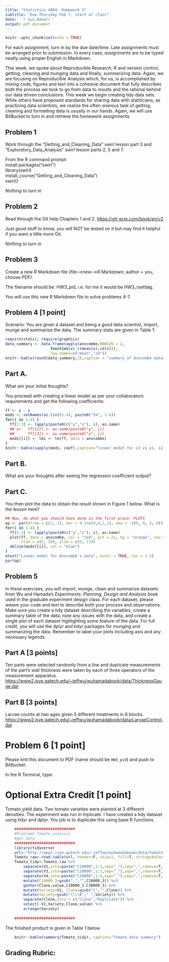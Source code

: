 ---
title: "Statistics 4004: Homework 3"
subtitle: "Due Thursday Feb 7, start of class"
date: '`r Sys.Date()`'
output: pdf_document
---

```{r setup, include=FALSE}
knitr::opts_chunk$set(echo = TRUE)
```

For each assignment, turn in by the due date/time.  Late assignments must be arranged prior to submission.  In every case, assignments are to be typed neatly using proper English in Markdown.  

This week, we spoke about Reproducible Research, R and version control, getting, cleaning and munging data and finally, summarizing data.  Again, we are focusing on Reproducible Analysis which, for us, is accomplished by mixing code, figures and text into a cohesive document that fully describes both the process we took to go from data to results and the rational behind our data driven conclusions.  This week we begin creating tidy data sets.  While others have proposed standards for sharing data with statiticians, as practicing data scientists, we realize the often onerous task of getting, cleaning and formatting data is usually in our hands.  Again, we will use BitBucket to turn in and retrieve the homework assignments.  

## Problem 1

Work through the "Getting_and_Cleaning_Data" *swirl* lesson part 3 and "Exploratory_Data_Analysis" *swirl* lesson parts 2, 5 and 7. 

From the R command prompt:  
install.packages("swirl")  
library(swirl)  
install_course("Getting_and_Cleaning_Data")  
swirl()  

_Nothing to turn in_

## Problem 2

Read through the Git help Chapters 1 and 2. <https://git-scm.com/book/en/v2>

Just good stuff to know, you will NOT be tested on it but may find it helpful if you want a little more Git.

_Nothing to turn in_

## Problem 3

Create a new R Markdown file (file-->new-->R Markdown; author = you, choose PDF).

The filename should be: HW3_pid, i.e. for me it would be HW3_rsettlag.

You will use this new R Markdown file to solve problems 4-7.
  
## Problem 4 [1 point]

Scenario: You are given a dataset and being a good data scientist, import, munge and summarize the data.  The summary stats are given in Table 1:  

```{r echo=F, eval=T, include=T}
require(stats); require(graphics)
data_summary <- data.frame(apply(anscombe,MARGIN = 2, 
                    function(x) c(mean(x),sd(x))),
                    row.names=c("mean","sd"))
knitr::kable(round(data_summary,2),caption = "summary of Anscombe dataset")
```

## Part A.
What are your initial thoughts?

You proceed with creating a linear model as per your collaborators requirements and get the following coefficients:  

```{r echo=F, eval=T, include=T}
ff <- y ~ x
mods <- setNames(as.list(1:4), paste0("lm", 1:4))
for(i in 1:4) {
  ff[2:3] <- lapply(paste0(c("y","x"), i), as.name)
  ## or   ff[[2]] <- as.name(paste0("y", i))
  ##      ff[[3]] <- as.name(paste0("x", i))
  mods[[i]] <- lmi <- lm(ff, data = anscombe)
}
knitr::kable(sapply(mods, coef),caption="linear model for x1 vs y1, x2 vs y2, etc in Anscombe data")
```

## Part B.
What are your thoughts after seeing the regression coefficient output?

## Part C.
You then plot the data to obtain the result shown in Figure 1 below.  What is the lesson here?

```{r echo=F, eval=T, include=T, fig.height=4}
## Now, do what you should have done in the first place: PLOTS
op <- par(mfrow = c(2, 2), mar = 0.1+c(4,4,1,1), oma =  c(0, 0, 2, 0))
for(i in 1:4) {
  ff[2:3] <- lapply(paste0(c("y","x"), i), as.name)
  plot(ff, data = anscombe, col = "red", pch = 21, bg = "orange", cex = 1.2,
       xlim = c(3, 19), ylim = c(3, 13))
  abline(mods[[i]], col = "blue")
}
mtext("Linear model for Anscombe's data", outer = TRUE, cex = 1.5)
par(op)
```


## Problem 5

In these exercises, you will import, munge, clean and summarize datasets from Wu and Hamada's _Experiments: Planning, Design and Analysis_ book used in the graduate experiment design class.  For each dataset, please weave your code and text to describe both your process and observations.  Make sure you create a tidy dataset describing the variables, create a summary table of the data, note any issues with the data, and create a single plot of each dataset highlighting some feature of the data.  For full credit, you will use the dplyr and tidyr packages for munging and summarizing the data. Remember to label your plots including axis and any necessary legends.   

## Part A  [3 points]  
Ten parts were selected randomly from a line and duplicate measurements of the part's wall thickness were taken by each of three operators of the measurement apparatus.    
<https://www2.isye.gatech.edu/~jeffwu/wuhamadabook/data/ThicknessGauge.dat>  

## Part B [3 points]
Larvae counts at two ages given 5 different treatments in 8 blocks.  
<https://www2.isye.gatech.edu/~jeffwu/wuhamadabook/data/LarvaeControl.dat>  


# Problem 6 [1 point]
Please knit this document to PDF (name should be `HW3_pid`) and push to BitBucket:

In the R Terminal, type:  
\begin{enumerate}
    \item git pull  
    \item git add HW3\_pid.[pR]*  (NOTE: this should add two files)  
    \item git commit -m "final HW3 submission"   
    \item git push
\end{enumerate}

# Optional Extra Credit [1 point]
Tomato yield data.  Two tomato varieties were planted at 3 different densities.  The experiment was run in triplicate.  I have created a tidy dataset using tidyr and dplyr.  You job is to duplicate this using base R functions.  

```{r Problem5_Tomato_analysis, echo=T, eval=T, include=F}
    ########################### 
    #Problem5_Tomato_analysis  
    #get data  
    ########################### 
    library(tidyverse)
    url<-"http://www2.isye.gatech.edu/~jeffwu/wuhamadabook/data/tomato.dat"
    Tomato_raw<-read.table(url, header=F, skip=2, fill=T, stringsAsFactors = F, comment.char = "")
    Tomato_tidy<-Tomato_raw %>%  
        separate(V2,into=paste("C10000",1:3,sep="_"),sep=",",remove=T, extra="merge") %>%
        separate(V3,into=paste("C20000",1:3,sep="_"),sep=",",remove=T, extra="merge") %>%
        separate(V4,into=paste("C30000",1:3,sep="_"),sep=",",remove=T, extra="merge") %>%
        mutate(C10000_3=gsub(",","",C10000_3)) %>%
        gather(Clone,value,C10000_1:C30000_3) %>%
        mutate(Variety=V1, Clone=gsub("C","",Clone)) %>%
        mutate(Variety=gsub("\\\\#"," ",Variety)) %>%
        separate(Clone,into = c("Clone","Replicate")) %>%
        select(-V1,Variety,Clone,value) %>%
        arrange(Variety) 
        
    ########################### 
```

The finished product is given in Table 1 below.

```{r Tomato_table, echo=F, include=T, eval=T, results='asis'}
    knitr::kable(summary(Tomato_tidy), caption="Tomato data summary")
```


## Grading Rubric:

\begin{itemize}
    \item 1 point: successfully submitted to BitBucket  
    \item 2 points: Neat, well written document  
    \item 1 point: reasonable response to question 4  
    \item 6 points: correct answers to problem 5 as given  
    \item 1 bonus point  
\end{itemize}




